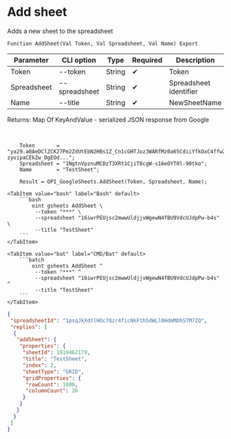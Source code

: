 ﻿---
sidebar_position: 1
---


# Add sheet
 Adds a new sheet to the spreadsheet



`Function AddSheet(Val Token, Val Spreadsheet, Val Name) Export`

  | Parameter | CLI option | Type | Required | Description |
  |-|-|-|-|-|
  | Token | --token | String | &#x2714; | Token |
  | Spreadsheet | --spreadsheet | String | &#x2714; | Spreadsheet identifier |
  | Name | --title | String | &#x2714; | NewSheetName |

  
  Returns:  Map Of KeyAndValue - serialized JSON response from Google

<br/>




```bsl title="1C:Enterprise/OneScript code example"
    Token       = "ya29.a0AeDClZCK27Pm2ZdUtEbN2HBs1Z_Cn1cGHTJoz3WARfMz0a65CdiiYfkOxC4ffw2tmZhzHx8ErHfYMQxHad19rUG-zyvipaCEkZw_DgEOd...";
    Spreadsheet = "1NgtnVpznuMCDzT3XRt1CjiT8cgW-s16eOYT0l-90tko";
    Name        = "TestSheet";

    Result = OPI_GoogleSheets.AddSheet(Token, Spreadsheet, Name);
```
 

 <Tabs>
  
    <TabItem value="bash" label="Bash" default>
        ```bash
            oint gsheets AddSheet \
             --token "***" \
             --spreadsheet "16iwrPEUjsc2mwwUldjjvWgewN4fBU9VdcUJdpPw-b4s" \
             --title "TestSheet"
        ```
    </TabItem>
  
    <TabItem value="bat" label="CMD/Bat" default>
        ```batch
            oint gsheets AddSheet ^
             --token "***" ^
             --spreadsheet "16iwrPEUjsc2mwwUldjjvWgewN4fBU9VdcUJdpPw-b4s" ^
             --title "TestSheet"
        ```
    </TabItem>
</Tabs>


```json title="Result"
{
 "spreadsheetId": "1psqJkXdtlHOc7Qzr4ficNkFth5dWLl0HdmMDhSTM7ZQ",
 "replies": [
  {
   "addSheet": {
    "properties": {
     "sheetId": 1019462179,
     "title": "TestSheet",
     "index": 2,
     "sheetType": "GRID",
     "gridProperties": {
      "rowCount": 1000,
      "columnCount": 26
     }
    }
   }
  }
 ]
}
```
